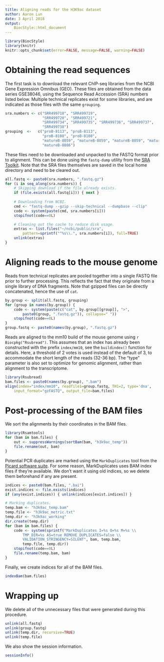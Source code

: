 ```yaml
---
title: Aligning reads for the H3K9ac dataset
author: Aaron Lun
date: 3 April 2018
output:
    BiocStyle::html_document
---
```


```r
library(BiocStyle)
library(knitr)
knitr::opts_chunk$set(error=FALSE, message=FALSE, warning=FALSE)
```

# Obtaining the read sequences 

The first task is to download the relevant ChIP-seq libraries from the NCBI Gene Expression Omnibus (GEO).
These files are obtained from the data series GSE38046, using the Sequence Read Accession (SRA) numbers listed below.
Multiple technical replicates exist for some libraries, and are indicated as those files with the same `grouping`.

```r
sra.numbers <- c("SRR499718", "SRR499719", 
                 "SRR499720", "SRR499721", 
                 "SRR499734", "SRR499735", "SRR499736", "SRR499737", 
                 "SRR499738")
grouping  <-   c("proB-8113", "proB-8113", 
                 "proB-8108", "proB-8108", 
                 "matureB-8059", "matureB-8059", "matureB-8059", "matureB-8059", 
                 "matureB-8086")
```

These files need to be downloaded and unpacked to the FASTQ format prior to alignment.
This can be done using the `fastq-dump` utility from the [SRA Toolkit](http://www.ncbi.nlm.nih.gov/Traces/sra/?view=software).
Note that the SRA files themselves are saved in the local home directory and need to be cleared out.

```r
all.fastq <- paste0(sra.numbers, ".fastq.gz")
for (i in seq_along(sra.numbers)) {
    # Skipping download if the file already exists.
    if (file.exists(all.fastq[i])) { next } 
   
    # Downloading from NCBI.
    cmd <- "fastq-dump --gzip --skip-technical --dumpbase --clip" 
    code <- system(paste(cmd, sra.numbers[i]))
    stopifnot(code==0L)

    # Cleaning out the cache to reduce disk usage.
    extras <- list.files("~/ncbi/public/sra", 
        pattern=sprintf("^%s\\.", sra.numbers[i]), full=TRUE)
    unlink(extras)
}
```

# Aligning reads to the mouse genome

Reads from technical replicates are pooled together into a single FASTQ file prior to further processing.
This reflects the fact that they originate from a single library of DNA fragments.
Note that gzipped files can be directly concatenated, hence the use of `cat`.

```r
by.group <- split(all.fastq, grouping)
for (group in names(by.group)) {
    code <- system(paste(c("cat", by.group[[group]], ">", 
        paste0(group, ".fastq.gz")), collapse=" "))
    stopifnot(code==0L)
}
group.fastq <- paste0(names(by.group), ".fastq.gz")
```

Reads are aligned to the mm10 build of the mouse genome using `r Biocpkg("Rsubread")`.
This assumes that an index has already been constructed with the prefix `index/mm10`, see the `buildindex()` function for details.
Here, a threshold of 2 votes is used instead of the default of 3, to accommodate the short length of the reads (32-36 bp).
The "type" parameter is also set to optimize for genomic alignment, rather than alignment to the transcriptome.

```r
library(Rsubread)
bam.files <- paste0(names(by.group), ".bam")
align(index="index/mm10", readfile1=group.fastq, TH1=2, type='dna', 
    input_format="gzFASTQ", output_file=bam.files)
```

# Post-processing of the BAM files

We sort the alignments by their coordinates in the BAM files.

```r
library(Rsamtools)
for (bam in bam.files) {
    out <- suppressWarnings(sortBam(bam, "h3k9ac_temp"))
    file.rename(out, bam)
}
```

Potential PCR duplicates are marked using the `MarkDuplicates` tool from the [Picard software suite](http://broadinstitute.github.io/picard).
For some reason, MarkDuplicates uses BAM index files if they're available.
We don't want it using old indices, so we delete them beforehand if any are present.

```r
indices <- paste0(bam.files, ".bai")
exist.indices <- file.exists(indices)
if (any(exist.indices)) { unlink(indices[exist.indices]) }

# Marking duplicates.
temp.bam <- "h3k9ac_temp.bam"
temp.file <- "h3k9ac_metric.txt"
temp.dir <- "h3k9ac_working"
dir.create(temp.dir)
for (bam in bam.files) {
    code <- system(sprintf("MarkDuplicates I=%s O=%s M=%s \\
        TMP_DIR=%s AS=true REMOVE_DUPLICATES=false \\
        VALIDATION_STRINGENCY=SILENT", bam, temp.bam,   
        temp.file, temp.dir))
    stopifnot(code==0L)
    file.rename(temp.bam, bam)
}
```

Finally, we create indices for all of the BAM files.

```r
indexBam(bam.files)
```

# Wrapping up

We delete all of the unnecessary files that were generated during this procedure.

```r
unlink(all.fastq)
unlink(group.fastq)
unlink(temp.dir, recursive=TRUE)
unlink(temp.file)
```

We also show the session information.

```r
sessionInfo()
```
